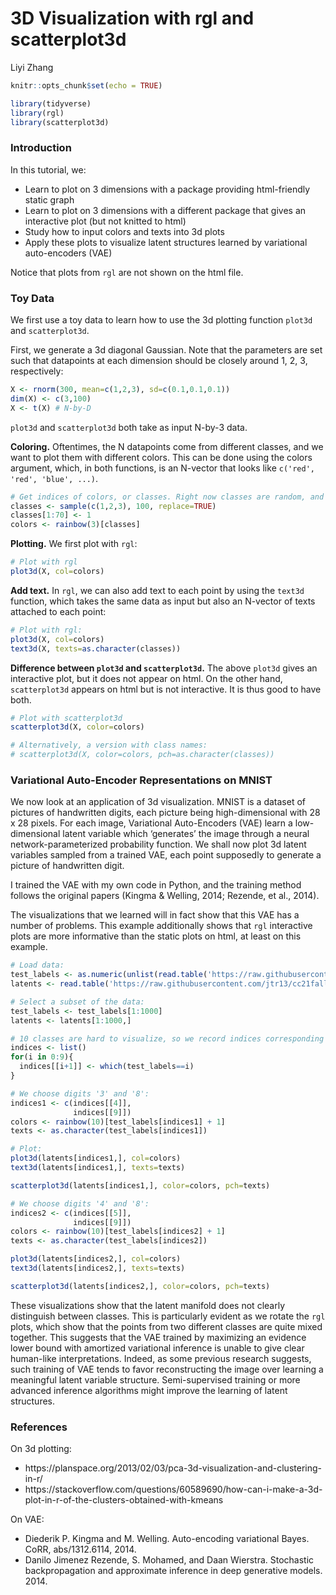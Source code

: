 # 3D Visualization with rgl and scatterplot3d

Liyi Zhang

```r
knitr::opts_chunk$set(echo = TRUE)
```

```r
library(tidyverse)
library(rgl)
library(scatterplot3d)
```

### Introduction

In this tutorial, we:

* Learn to plot on 3 dimensions with a package providing html-friendly static graph
* Learn to plot on 3 dimensions with a different package that gives an interactive plot (but not knitted to html)
* Study how to input colors and texts into 3d plots
* Apply these plots to visualize latent structures learned by variational auto-encoders (VAE)

Notice that plots from `rgl` are not shown on the html file.

### Toy Data

We first use a toy data to learn how to use the 3d plotting function `plot3d` and `scatterplot3d`.

First, we generate a 3d diagonal Gaussian. Note that the parameters are set such that datapoints at each dimension should be closely around 1, 2, 3, respectively:

```r
X <- rnorm(300, mean=c(1,2,3), sd=c(0.1,0.1,0.1))
dim(X) <- c(3,100)
X <- t(X) # N-by-D
```

`plot3d` and `scatterplot3d` both take as input N-by-3 data. 

**Coloring.** Oftentimes, the N datapoints come from different classes, and we want to plot them with different colors. This can be done using the colors argument, which, in both functions, is an N-vector that looks like `c('red', 'red', 'blue', ...)`.

```r
# Get indices of colors, or classes. Right now classes are random, and the first 70 data points all come from class 1 (red)
classes <- sample(c(1,2,3), 100, replace=TRUE)
classes[1:70] <- 1
colors <- rainbow(3)[classes]
```

**Plotting.** We first plot with `rgl`:

```r
# Plot with rgl
plot3d(X, col=colors)
```

**Add text.** In `rgl`, we can also add text to each point by using the `text3d` function, which takes the same data as input but also an N-vector of texts attached to each point:

```r
# Plot with rgl:
plot3d(X, col=colors)
text3d(X, texts=as.character(classes))
```

**Difference between `plot3d` and `scatterplot3d`.** The above `plot3d` gives an interactive plot, but it does not appear on html. On the other hand, `scatterplot3d` appears on html but is not interactive. It is thus good to have both.

```r
# Plot with scatterplot3d
scatterplot3d(X, color=colors)

# Alternatively, a version with class names:
# scatterplot3d(X, color=colors, pch=as.character(classes))
```

### Variational Auto-Encoder Representations on MNIST

We now look at an application of 3d visualization. MNIST is a dataset of pictures of handwritten digits, each picture being high-dimensional with 28 x 28 pixels. For each image, Variational Auto-Encoders (VAE) learn a low-dimensional latent variable which 'generates' the image through a neural network-parameterized probability function. We shall now plot 3d latent variables sampled from a trained VAE, each point supposedly to generate a picture of handwritten digit.

I trained the VAE with my own code in Python, and the training method follows the original papers (Kingma & Welling, 2014; Rezende, et al., 2014).

The visualizations that we learned will in fact show that this VAE has a number of problems. This example additionally shows that `rgl` interactive plots are more informative than the static plots on html, at least on this example.

```r
# Load data:
test_labels <- as.numeric(unlist(read.table('https://raw.githubusercontent.com/jtr13/cc21fall2/main/resources/r_3d_visualization/test_labels.csv', header=FALSE)))
latents <- read.table('https://raw.githubusercontent.com/jtr13/cc21fall2/main/resources/r_3d_visualization/test_3d_latents.csv', header=FALSE)

# Select a subset of the data:
test_labels <- test_labels[1:1000]
latents <- latents[1:1000,]

# 10 classes are hard to visualize, so we record indices corresponding to classes and look at 2 classes at a time:
indices <- list()
for(i in 0:9){
  indices[[i+1]] <- which(test_labels==i)
}

# We choose digits '3' and '8':
indices1 <- c(indices[[4]],
              indices[[9]])
colors <- rainbow(10)[test_labels[indices1] + 1]
texts <- as.character(test_labels[indices1])

# Plot:
plot3d(latents[indices1,], col=colors)
text3d(latents[indices1,], texts=texts)

scatterplot3d(latents[indices1,], color=colors, pch=texts)
```

```r
# We choose digits '4' and '8':
indices2 <- c(indices[[5]],
              indices[[9]])
colors <- rainbow(10)[test_labels[indices2] + 1]
texts <- as.character(test_labels[indices2])

plot3d(latents[indices2,], col=colors)
text3d(latents[indices2,], texts=texts)

scatterplot3d(latents[indices2,], color=colors, pch=texts)
```

These visualizations show that the latent manifold does not clearly distinguish between classes. This is particularly evident as we rotate the `rgl` plots, which show that the points from two different classes are quite mixed together. This suggests that the VAE trained by maximizing an evidence lower bound with amortized variational inference is unable to give clear human-like interpretations. Indeed, as some previous research suggests, such training of VAE tends to favor reconstructing the image over learning a meaningful latent variable structure. Semi-supervised training or more advanced inference algorithms might improve the learning of latent structures.

### References
On 3d plotting:

* https://planspace.org/2013/02/03/pca-3d-visualization-and-clustering-in-r/
* https://stackoverflow.com/questions/60589690/how-can-i-make-a-3d-plot-in-r-of-the-clusters-obtained-with-kmeans

On VAE:

* Diederik P. Kingma and M. Welling. Auto-encoding variational Bayes. CoRR, abs/1312.6114, 2014.
* Danilo Jimenez Rezende, S. Mohamed, and Daan Wierstra. Stochastic backpropagation and approximate inference in deep generative models. 2014.










